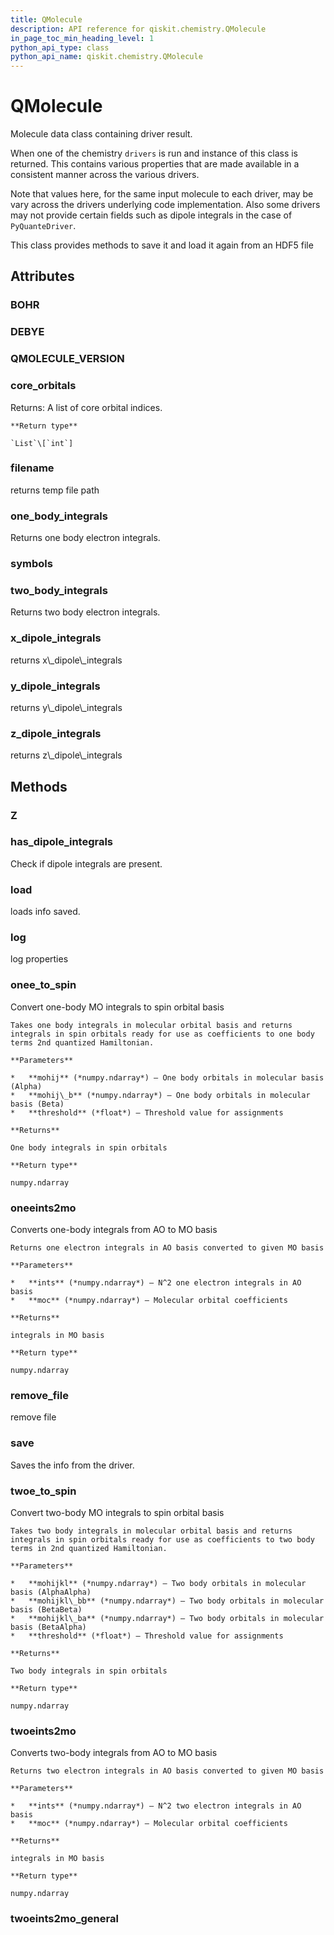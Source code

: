 ```yaml
---
title: QMolecule
description: API reference for qiskit.chemistry.QMolecule
in_page_toc_min_heading_level: 1
python_api_type: class
python_api_name: qiskit.chemistry.QMolecule
---
```


# QMolecule

<Class id="qiskit.chemistry.QMolecule" isDedicatedPage={true} github="https://github.com/qiskit-community/qiskit-aqua/tree/stable/0.7/qiskit/chemistry/qmolecule.py" signature="QMolecule(filename=None)">
  Molecule data class containing driver result.

  When one of the chemistry `drivers` is run and instance of this class is returned. This contains various properties that are made available in a consistent manner across the various drivers.

  Note that values here, for the same input molecule to each driver, may be vary across the drivers underlying code implementation. Also some drivers may not provide certain fields such as dipole integrals in the case of `PyQuanteDriver`.

  This class provides methods to save it and load it again from an HDF5 file

  ## Attributes

  ### BOHR

  <Attribute id="qiskit.chemistry.QMolecule.BOHR" attributeValue="0.52917721092" />

  ### DEBYE

  <Attribute id="qiskit.chemistry.QMolecule.DEBYE" attributeValue="0.393430307" />

  ### QMOLECULE\_VERSION

  <Attribute id="qiskit.chemistry.QMolecule.QMOLECULE_VERSION" attributeValue="2" />

  ### core\_orbitals

  <Attribute id="qiskit.chemistry.QMolecule.core_orbitals" attributeTypeHint="List[int]">
    Returns: A list of core orbital indices.

    **Return type**

    `List`\[`int`]
  </Attribute>

  ### filename

  <Attribute id="qiskit.chemistry.QMolecule.filename">
    returns temp file path
  </Attribute>

  ### one\_body\_integrals

  <Attribute id="qiskit.chemistry.QMolecule.one_body_integrals">
    Returns one body electron integrals.
  </Attribute>

  ### symbols

  <Attribute id="qiskit.chemistry.QMolecule.symbols" attributeValue="['_', 'H', 'He', 'Li', 'Be', 'B', 'C', 'N', 'O', 'F', 'Ne', 'Na', 'Mg', 'Al', 'Si', 'P', 'S', 'Cl', 'Ar', 'K', 'Ca', 'Sc', 'Ti', 'V', 'Cr', 'Mn', 'Fe', 'Co', 'Ni', 'Cu', 'Zn', 'Ga', 'Ge', 'As', 'Se', 'Br', 'Kr', 'Rb', 'Sr', 'Y', 'Zr', 'Nb', 'Mo', 'Tc', 'Ru', 'Rh', 'Pd', 'Ag', 'Cd', 'In', 'Sn', 'Sb', 'Te', 'I', 'Xe', 'Cs', 'Ba', 'La', 'Ce', 'Pr', 'Nd', 'Pm', 'Sm', 'Eu', 'Gd', 'Tb', 'Dy', 'Ho', 'Er', 'Tm', 'Yb', 'Lu', 'Hf', 'Ta', 'W', 'Re', 'Os', 'Ir', 'Pt', 'Au', 'Hg', 'Tl', 'Pb', 'Bi', 'Po', 'At', 'Rn', 'Fr', 'Ra', 'Ac', 'Th', 'Pa', 'U', 'Np', 'Pu', 'Am', 'Cm', 'Bk', 'Cf', 'Es', 'Fm', 'Md', 'No', 'Lr', 'Rf', 'Db', 'Sg', 'Bh', 'Hs', 'Mt', 'Ds', 'Rg', 'Cn', 'Nh', 'Fl', 'Mc', 'Lv', 'Ts', 'Og']" />

  ### two\_body\_integrals

  <Attribute id="qiskit.chemistry.QMolecule.two_body_integrals">
    Returns two body electron integrals.
  </Attribute>

  ### x\_dipole\_integrals

  <Attribute id="qiskit.chemistry.QMolecule.x_dipole_integrals">
    returns x\_dipole\_integrals
  </Attribute>

  ### y\_dipole\_integrals

  <Attribute id="qiskit.chemistry.QMolecule.y_dipole_integrals">
    returns y\_dipole\_integrals
  </Attribute>

  ### z\_dipole\_integrals

  <Attribute id="qiskit.chemistry.QMolecule.z_dipole_integrals">
    returns z\_dipole\_integrals
  </Attribute>

  ## Methods

  ### Z

  <Function id="qiskit.chemistry.QMolecule.Z" signature="QMolecule.Z(natom)" />

  ### has\_dipole\_integrals

  <Function id="qiskit.chemistry.QMolecule.has_dipole_integrals" signature="QMolecule.has_dipole_integrals()">
    Check if dipole integrals are present.
  </Function>

  ### load

  <Function id="qiskit.chemistry.QMolecule.load" signature="QMolecule.load()">
    loads info saved.
  </Function>

  ### log

  <Function id="qiskit.chemistry.QMolecule.log" signature="QMolecule.log()">
    log properties
  </Function>

  ### onee\_to\_spin

  <Function id="qiskit.chemistry.QMolecule.onee_to_spin" signature="static QMolecule.onee_to_spin(mohij, mohij_b=None, threshold=1e-12)">
    Convert one-body MO integrals to spin orbital basis

    Takes one body integrals in molecular orbital basis and returns integrals in spin orbitals ready for use as coefficients to one body terms 2nd quantized Hamiltonian.

    **Parameters**

    *   **mohij** (*numpy.ndarray*) – One body orbitals in molecular basis (Alpha)
    *   **mohij\_b** (*numpy.ndarray*) – One body orbitals in molecular basis (Beta)
    *   **threshold** (*float*) – Threshold value for assignments

    **Returns**

    One body integrals in spin orbitals

    **Return type**

    numpy.ndarray
  </Function>

  ### oneeints2mo

  <Function id="qiskit.chemistry.QMolecule.oneeints2mo" signature="static QMolecule.oneeints2mo(ints, moc)">
    Converts one-body integrals from AO to MO basis

    Returns one electron integrals in AO basis converted to given MO basis

    **Parameters**

    *   **ints** (*numpy.ndarray*) – N^2 one electron integrals in AO basis
    *   **moc** (*numpy.ndarray*) – Molecular orbital coefficients

    **Returns**

    integrals in MO basis

    **Return type**

    numpy.ndarray
  </Function>

  ### remove\_file

  <Function id="qiskit.chemistry.QMolecule.remove_file" signature="QMolecule.remove_file(file_name=None)">
    remove file
  </Function>

  ### save

  <Function id="qiskit.chemistry.QMolecule.save" signature="QMolecule.save(file_name=None)">
    Saves the info from the driver.
  </Function>

  ### twoe\_to\_spin

  <Function id="qiskit.chemistry.QMolecule.twoe_to_spin" signature="static QMolecule.twoe_to_spin(mohijkl, mohijkl_bb=None, mohijkl_ba=None, threshold=1e-12)">
    Convert two-body MO integrals to spin orbital basis

    Takes two body integrals in molecular orbital basis and returns integrals in spin orbitals ready for use as coefficients to two body terms in 2nd quantized Hamiltonian.

    **Parameters**

    *   **mohijkl** (*numpy.ndarray*) – Two body orbitals in molecular basis (AlphaAlpha)
    *   **mohijkl\_bb** (*numpy.ndarray*) – Two body orbitals in molecular basis (BetaBeta)
    *   **mohijkl\_ba** (*numpy.ndarray*) – Two body orbitals in molecular basis (BetaAlpha)
    *   **threshold** (*float*) – Threshold value for assignments

    **Returns**

    Two body integrals in spin orbitals

    **Return type**

    numpy.ndarray
  </Function>

  ### twoeints2mo

  <Function id="qiskit.chemistry.QMolecule.twoeints2mo" signature="static QMolecule.twoeints2mo(ints, moc)">
    Converts two-body integrals from AO to MO basis

    Returns two electron integrals in AO basis converted to given MO basis

    **Parameters**

    *   **ints** (*numpy.ndarray*) – N^2 two electron integrals in AO basis
    *   **moc** (*numpy.ndarray*) – Molecular orbital coefficients

    **Returns**

    integrals in MO basis

    **Return type**

    numpy.ndarray
  </Function>

  ### twoeints2mo\_general

  <Function id="qiskit.chemistry.QMolecule.twoeints2mo_general" signature="static QMolecule.twoeints2mo_general(ints, moc1, moc2, moc3, moc4)" />
</Class>

